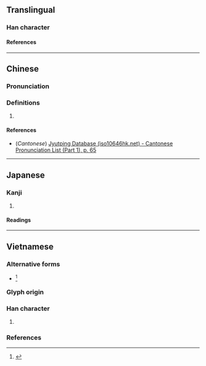 {{character info}}
==Translingual==

===Han character===
{{Han char|rn=9|rad=人|as=07|sn=9|four=|canj=OJBD|ids=⿰亻孛}}

====References====
{{Han ref|kx=0103.270|dkj=00654|dj=0219.060|hdz=10156.180|uh=4FBC}}

----

==Chinese==
{{zh-forms}}

===Pronunciation===
{{zh-pron
|m=bó
|c=but6
|mc=
|oc=
|ma=
|cat=
}}

===Definitions===
{{zh-hanzi}}

# {{rfdef|zh}}

====References====
* (''Cantonese'') [http://www.iso10646hk.net/jp/document/download.jsp Jyutping Database (iso10646hk.net) - Cantonese Pronunciation List (Part 1), p. 65]

----

==Japanese==

===Kanji===
{{ja-kanji|grade=|rs=人07}}

# {{rfdef|ja|sort=人07}}

====Readings====
{{ja-readings
|on=ほつ, ぼち
|kun=つよい, うらむ
}}

----

==Vietnamese==

===Alternative forms===
* {{alter|vi|{{vi-l|孛|bột}}}}<ref name=gdhn>{{vi-ref|Trần (2004).}}</ref>

===Glyph origin===
{{Han compound|人#Vietnamese|孛#Vietnamese|alt1=亻|t1=human; person|tr2={{vi-l|bột}}|c1=s|c2=p|ls=psc}}

===Han character===
{{vi-readings|rs=人07
|nom=[[Bụt|bụt]]-tdcndg;gdhn, bột-btcn
}}

# {{Nom form of|Bụt|[[Buddha]], the [[Enlightened One]]}}

===References===
<references/>